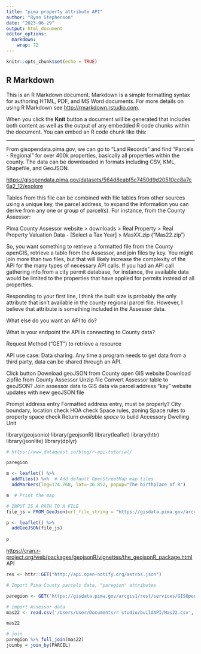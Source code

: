 ```yaml
---
title: "pima property attribute API"
author: "Ryan Stephenson"
date: "2023-06-29"
output: html_document
editor_options: 
  markdown: 
    wrap: 72
---
```


```r
knitr::opts_chunk$set(echo = TRUE)
```

## R Markdown

This is an R Markdown document. Markdown is a simple formatting syntax
for authoring HTML, PDF, and MS Word documents. For more details on
using R Markdown see <http://rmarkdown.rstudio.com>.

When you click the **Knit** button a document will be generated that
includes both content as well as the output of any embedded R code
chunks within the document. You can embed an R code chunk like this:

------------------------------------------------------------------------

From gisopendata.pima.gov, we can go to "Land Records" and find
"Parcels - Regional" for over 400k properties, basically all properties
within the county. The data can be downloaded in formats including CSV,
KML, Shapefile, and GeoJSON.

<https://gisopendata.pima.gov/datasets/564d8eabf5c7450d9d20510cc8a7c6a2_12/explore>

Tables from this file can be combined with file tables from other
sources using a unique key, the parcel address, to expand the
information you can derive from any one or group of parcel(s). For
instance, from the County Assessor:

Pima County Assessor website \> downloads \> Real Property \> Real
Property Valuation Data - [Select a Tax Year] \> MasXX.zip ("Mas22.zip")

So, you want something to retrieve a formatted file from the County
openGIS, retrieve a table from the Assessor, and join files by key. You
might join more than two files, but that will likely increase the
complexity of the API for the many types of necessary API calls. If you
had an API call gathering info from a city permit database, for
instance, the available data would be limited to the properties that
have applied for permits instead of all properties.

Responding to your first line, I think the built size is probably the
only attribute that isn't available in the county regional parcel file.
However, I believe that attribute is something included in the Assessor
data.

What else do you want an API to do?

What is your endpoint the API is connecting to County data?

Request Method ("GET") to retrieve a resource

API use case: Data sharing. Any time a program needs to get data from a
third party, data can be shared through an API.

Click button Download geoJSON from County open GIS website Download
zipfile from County Assessor Unzip file Convert Assessor table to
geoJSON? Join assessor data to GIS data via parcel address "key" website
updates with new geoJSON file

Prompt address entry Formatted address entry, must be properly? City
boundary, location check HOA check Space rules, zoning Space rules to
property space check Return *available space* to build Accessory
Dwelling Unit

library(geojsonio)
library(geojsonR)
library(leaflet)
library(httr)
library(jsonlite)
library(dplyr)

```r
# https://www.dataquest.io/blog/r-api-tutorial/

paregion 
```


```r
m <- leaflet() %>%
  addTiles() %>%  # Add default OpenStreetMap map tiles
  addMarkers(lng=174.768, lat=-36.852, popup="The birthplace of R")

m  # Print the map

# INPUT IS A PATH TO A FILE
file_js = FROM_GeoJson(url_file_string = "https://gisdata.pima.gov/arcgis1/rest/services/GISOpenData/LandRecords/MapServer/12/query?outFields=*&where=1%3D1&f=geojson")

p <- leaflet() %>% 
  addGeoJSON(file_js)
  
p

```

<https://cran.r-project.org/web/packages/geojsonR/vignettes/the_geojsonR_package.html>
API

```r
res <- httr::GET("http://api.open-notify.org/astros.json")

```

```r
# Import Pima County parcels data, "paregion" attributes 

paregion <- GET("https://gisdata.pima.gov/arcgis1/rest/services/GISOpenData/LandRecords/MapServer/12/query?outFields=*&where=1%3D1&f=geojson")
```


```r
# import Assessor data
mas22 <- read.csv('/Users/User/Documents/r studio/buildAPI/Mas22.csv', header = TRUE, sep = ",")

mas22

```

```r
# join
paregion %>% full_join(mas22)
joinby = join_by(PARCEL)
```

